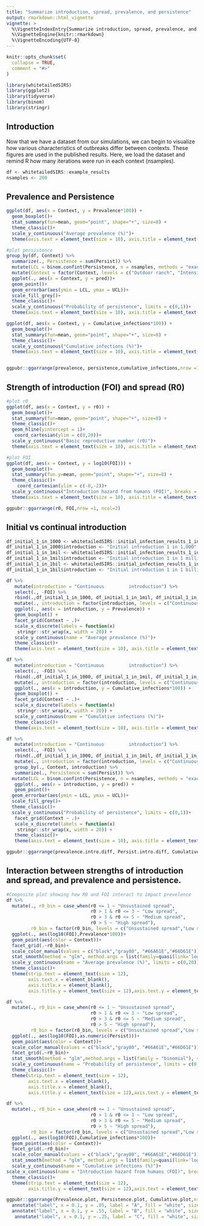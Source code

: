 ```yaml
---
title: "Summarize introduction, spread, prevalence, and persistence"
output: rmarkdown::html_vignette
vignette: >
  %\VignetteIndexEntry{Summarize introduction, spread, prevalence, and persistence}
  %\VignetteEngine{knitr::rmarkdown}
  %\VignetteEncoding{UTF-8}
---
```


```r
knitr::opts_chunk$set(
  collapse = TRUE,
  comment = "#>"
)
```

```r
library(whitetailedSIRS)
library(ggplot2)
library(tidyverse)
library(binom)
library(stringr)
```

## Introduction
Now that we have a dataset from our simulations, we can begin to visualize how various characteristics of outbreaks differ between contexts. These figures are used in the published results. Here, we load the dataset and remind R how many iterations were run in each context (nsamples).
```r
df <- whitetailedSIRS::example_results
nsamples <- 200
```

## Prevalence and Persistence
```r
ggplot(df, aes(x = Context, y = Prevalence*100)) +
  geom_boxplot()+
  stat_summary(fun=mean, geom="point", shape="+", size=8) +
  theme_classic()+
  scale_y_continuous("Average prevalence (%)")+
  theme(axis.text = element_text(size = 10), axis.title = element_text(size = 12),legend.text = element_text(size = 12), legend.title = element_text(size = 14), strip.text.x = element_text(size = 14), axis.title.x = element_blank(), axis.text.x = element_text(angle = 90, size = 12)) -> prevalence

#plot persistence
group_by(df, Context) %>% 
  summarize(., Persistence = sum(Persist)) %>% 
  mutate(LCL = binom.confint(Persistence, n = nsamples, methods = "exact")$lower, pred = binom.confint(Persistence, n = nsamples, methods = "exact")$mean ,UCL = binom.confint(Persistence, n = nsamples, methods = "exact")$upper) %>% 
  mutate(Context = factor(Context, levels = c("Outdoor ranch", "Intensive facility", "Wild, rural","Wild, suburban"))) %>% 
  ggplot(., aes(x = Context, y = pred))+
  geom_point()+
  geom_errorbar(aes(ymin = LCL, ymax = UCL))+
  scale_fill_grey()+
  theme_classic()+
  scale_y_continuous("Probability of persistence", limits = c(0,1))+
  theme(axis.text = element_text(size = 10), axis.title = element_text(size = 12),legend.text = element_text(size = 12), legend.title = element_text(size = 14), strip.text.x = element_text(size = 14), axis.title.x = element_blank(), axis.text.x = element_text(angle = 90, size = 12)) -> persistence

ggplot(df, aes(x = Context, y = Cumulative_infections*100)) +
  geom_boxplot()+
  stat_summary(fun=mean, geom="point", shape="+", size=8) +
  theme_classic()+
  scale_y_continuous("Cumulative infections (%)")+
  theme(axis.text = element_text(size = 10), axis.title = element_text(size = 12),legend.text = element_text(size = 12), legend.title = element_text(size = 14), strip.text.x = element_text(size = 14), axis.title.x = element_blank(), axis.text.x = element_text(angle = 90, size = 12)) -> cumulative_infections


ggpubr::ggarrange(prevalence, persistence,cumulative_infections,nrow =1, ncol=3)
```

## Strength of introduction (FOI) and spread (R0)
```r
#plot r0
ggplot(df, aes(x = Context, y = r0)) +
  geom_boxplot()+
  stat_summary(fun=mean, geom="point", shape="+", size=8) +
  theme_classic()+
  geom_hline(yintercept = 1)+
   coord_cartesian(ylim = c(0,20))+
  scale_y_continuous("Basic reproductive number (r0)")+
  theme(axis.text = element_text(size = 10), axis.title = element_text(size = 12),legend.text = element_text(size = 12), legend.title = element_text(size = 14), strip.text.x = element_text(size = 14), axis.title.x = element_blank(), axis.text.x = element_text(angle = 90, size = 12)) -> r0

#plot FOI
ggplot(df, aes(x = Context, y = log10(FOI))) +
  geom_boxplot()+
  stat_summary(fun.y=mean, geom="point", shape="+", size=8) +
  theme_classic()+
    coord_cartesian(ylim = c(-8,-2))+
  scale_y_continuous("Introduction hazard from humans (FOI)", breaks = c(-6,-5,-4,-3), labels = c("1:10^6","1:10^5", "1:10^4", "1:10^3"))+
  theme(axis.text = element_text(size = 10), axis.title = element_text(size = 12),legend.text = element_text(size = 12), legend.title = element_text(size = 14), strip.text.x = element_text(size = 14), axis.title.x = element_blank(), axis.text.x = element_text(angle = 90, size = 12)) -> FOI

ggpubr::ggarrange(r0, FOI,nrow =1, ncol=2)
```
## Initial vs continual introduction
```r
df_initial_1_in_1000 <- whitetailedSIRS::initial_infection_results_1_in_1000
df_initial_1_in_1000$introduction <- "Initial introduction 1 in 1,000"
df_initial_1_in_1mil <- whitetailedSIRS::initial_infection_results_1_in_1mil
df_initial_1_in_1mil$introduction <- "Initial introduction 1 in 1 million"
df_initial_1_in_1bil <- whitetailedSIRS::initial_infection_results_1_in_1bil
df_initial_1_in_1bil$introduction <- "Initial introduction 1 in 1 billion"

df %>% 
   mutate(introduction = "Continuous         introduction") %>% 
   select(., -FOI) %>% 
   rbind(.,df_initial_1_in_1000, df_initial_1_in_1mil, df_initial_1_in_1bil) %>% 
   mutate(., introduction = factor(introduction, levels = c("Continuous         introduction", "Initial introduction 1 in 1,000", "Initial introduction 1 in 1 million", "Initial introduction 1 in 1 billion"))) %>% 
   ggplot(., aes(x = introduction, y = Prevalence)) +
   geom_boxplot() +
   facet_grid(Context ~ .)+
   scale_x_discrete(labels = function(x) 
    stringr::str_wrap(x, width = 20)) +
   scale_y_continuous(name = "Average prevalence (%)")+
   theme_classic()+
   theme(axis.text = element_text(size = 10), axis.title = element_text(size = 12),strip.text.y = element_blank(), axis.title.x = element_blank())-> prevalence.intro.diff

df %>% 
   mutate(introduction = "Continuous         introduction") %>% 
   select(., -FOI) %>% 
   rbind(.,df_initial_1_in_1000, df_initial_1_in_1mil, df_initial_1_in_1bil) %>% 
   mutate(., introduction = factor(introduction, levels = c("Continuous         introduction", "Initial introduction 1 in 1,000", "Initial introduction 1 in 1 million", "Initial introduction 1 in 1 billion"))) %>% 
   ggplot(., aes(x = introduction, y = Cumulative_infections*100)) +
   geom_boxplot() +
   facet_grid(Context ~ .)+
   scale_x_discrete(labels = function(x) 
    stringr::str_wrap(x, width = 20)) +
   scale_y_continuous(name = "Cumulative infections (%)")+
   theme_classic()+
   theme(axis.text = element_text(size = 10), axis.title = element_text(size = 12),strip.text.y = element_text(size = 14), axis.title.x = element_blank())-> Cumulative.intro.diff

df %>% 
   mutate(introduction = "Continuous         introduction") %>% 
   select(., -FOI) %>% 
   rbind(.,df_initial_1_in_1000, df_initial_1_in_1mil, df_initial_1_in_1bil) %>% 
   mutate(., introduction = factor(introduction, levels = c("Continuous         introduction", "Initial introduction 1 in 1,000", "Initial introduction 1 in 1 million", "Initial introduction 1 in 1 billion"))) %>%
   group_by(., Context, introduction) %>% 
   summarize(., Persistence = sum(Persist)) %>% 
  mutate(LCL = binom.confint(Persistence, n = nsamples, methods = "exact")$lower, pred = binom.confint(Persistence, n = nsamples, methods = "exact")$mean ,UCL = binom.confint(Persistence, n = nsamples, methods = "exact")$upper) %>% 
   ggplot(., aes(x = introduction, y = pred)) +
   geom_point()+
  geom_errorbar(aes(ymin = LCL, ymax = UCL))+
  scale_fill_grey()+
  theme_classic()+
  scale_y_continuous("Probability of persistence", limits = c(0,1))+
   facet_grid(Context ~ .)+
   scale_x_discrete(labels = function(x) 
    stringr::str_wrap(x, width = 20)) +
   theme_classic()+
   theme(axis.text = element_text(size = 10), axis.title = element_text(size = 12),strip.text.y = element_blank(), axis.title.x = element_blank())-> Persist.intro.diff

ggpubr::ggarrange(prevalence.intro.diff, Persist.intro.diff, Cumulative.intro.diff, nrow = 1, ncol = 3)

```



## Interaction between strengths of introduction and spread, and prevalence and persistence.
```r
#Composite plot showing how R0 and FOI interact to impact prevelence
df %>% 
  mutate(., r0_bin = case_when(r0 <= 1 ~ "Unsustained spread",
                               r0 > 1 & r0 <= 3 ~ "Low spread",
                               r0 > 3 & r0 <= 5 ~ "Medium spread",
                               r0 > 5 ~ "High spread"), 
         r0_bin = factor(r0_bin, levels = c("Unsustained spread","Low spread","Medium spread","High spread"))) %>%
  ggplot(., aes(log10(FOI),Prevalence*100))+
  geom_point(aes(color = Context))+
  facet_grid(.~r0_bin)+
  scale_color_manual(values = c("black","gray80", "#66A61E","#66D61E"))+
  stat_smooth(method = "glm", method.args = list(family=quasi(link='log')), formula = y~x, color = "black")+
  scale_y_continuous(name = "Average prevalence (%)", limits = c(0,20))+
  theme_classic()+
  theme(strip.text = element_text(size = 12),
        axis.text.x = element_blank(),
        axis.title.x = element_blank(),
        axis.title.y = element_text(size = 12),axis.text.y = element_text(size = 10), legend.text = element_text(size=10), legend.title = element_text(size=12)) -> Prevalence.plot

df %>% 
  mutate(., r0_bin = case_when(r0 <= 1 ~ "Unsustained spread",
                               r0 > 1 & r0 <= 3 ~ "Low spread",
                               r0 > 3 & r0 <= 5 ~ "Medium spread",
                               r0 > 5 ~ "High spread"), 
         r0_bin = factor(r0_bin, levels = c("Unsustained spread","Low spread","Medium spread","High spread"))) %>%
  ggplot(., aes(log10(FOI),as.numeric(Persist)))+
  geom_point(aes(color = Context))+
  scale_color_manual(values = c("black","gray80", "#66A61E","#66D61E"))+
  facet_grid(.~r0_bin)+
  stat_smooth(method = "glm",method.args = list(family = "binomial"), se = F, color = "gray20")+
  scale_y_continuous(name = "Probability of persistence", limits = c(0,1), breaks = c(0,0.5,1))+
  theme_classic()+
  theme(strip.text = element_text(size = 12),
        axis.text.x = element_blank(),
        axis.title.x = element_blank(),
        axis.title.y = element_text(size = 12),axis.text.y = element_text(size = 10), legend.text = element_text(size=10), legend.title = element_text(size=12))  ->  Persistence.plot

df %>% 
  mutate(., r0_bin = case_when(r0 <= 1 ~ "Unsustained spread",
                               r0 > 1 & r0 <= 3 ~ "Low spread",
                               r0 > 3 & r0 <= 5 ~ "Medium spread",
                               r0 > 5 ~ "High spread"), 
         r0_bin = factor(r0_bin, levels = c("Unsustained spread","Low spread","Medium spread","High spread"))) %>%
  ggplot(., aes(log10(FOI),Cumulative_infections*100))+
  geom_point(aes(color = Context))+
  facet_grid(.~r0_bin)+
  scale_color_manual(values = c("black","gray80", "#66A61E","#66D61E"))+
  stat_smooth(method = "glm", method.args = list(family=quasi(link='log')), formula = y~x, color = "black")+
  scale_y_continuous(name = "Cumulative infections (%)")+
scale_x_continuous(name = "Introduction hazard from humans (FOI)", breaks = c(-9,-6,-4), labels = c("1:10^9","1:10^6","1:10 000"))+
  theme_classic()+
  theme(strip.text = element_text(size = 12),
        axis.title.y = element_text(size = 12),axis.text = element_text(size = 10), legend.text = element_text(size=10), legend.title = element_text(size=12)) -> Cumulative.plot

ggpubr::ggarrange(Prevalence.plot, Persistence.plot, Cumulative.plot,nrow =3, ncol=1, common.legend = T)+
  annotate("label", x = 0.1, y = .85, label = "A", fill = "white", size = 6) +
  annotate("label", x = 0.1, y = .55, label = "B", fill = "white", size = 6) +
   annotate("label", x = 0.1, y = .25, label = "C", fill = "white", size = 6)
```

